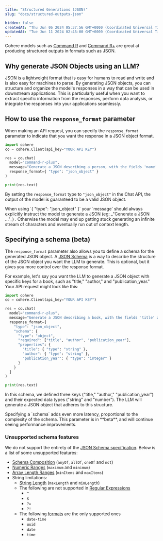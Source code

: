 ```yaml
---
title: "Structured Generations (JSON)"
slug: "docs/structured-outputs-json"

hidden: false
createdAt: "Thu Jun 06 2024 05:37:56 GMT+0000 (Coordinated Universal Time)"
updatedAt: "Tue Jun 11 2024 02:43:00 GMT+0000 (Coordinated Universal Time)"
---
```

Cohere models such as [Command R](/docs/command-r) and [Command R+](/docs/command-r-plus) are great at producing structured outputs in formats such as JSON.

## Why generate JSON Objects using an LLM?

JSON is a lightweight format that is easy for humans to read and write and is also easy for machines to parse. By generating JSON objects, you can structure and organize the model's responses in a way that can be used in downstream applications. This is particularly useful when you want to extract specific information from the responses, perform data analysis, or integrate the responses into your applications seamlessly.

## How to use the `response_format` parameter

When making an API request, you can specify the `response_format` parameter to indicate that you want the response in a JSON object format.

```python PYTHON
import cohere
co = cohere.Client(api_key="YOUR API KEY")

res = co.chat(
  model="command-r-plus",
  message="Generate a JSON describing a person, with the fields 'name' and 'age'",
  response_format={ "type": "json_object" }
)

print(res.text)
```

By setting the `response_format` type to `"json_object"` in the Chat API, the output of the model is guaranteed to be a valid JSON object. 

<Note title="Important">
When using  `{ "type": "json_object" }` your `message` should always explicitly instruct the model to generate a JSON (eg: _"Generate a JSON ..."_) . Otherwise the model may end up getting stuck generating an infinite stream of characters and eventually run out of context length.
</Note>

## Specifying a schema (beta)

The `response_format` parameter also allows you to define a schema for the generated JSON object. A [JSON Schema](https://json-schema.org/specification) is a way to describe the structure of the JSON object you want the LLM to generate. This is optional, but it gives you more control over the response format. 

For example, let's say you want the LLM to generate a JSON object with specific keys for a book, such as "title," "author," and "publication_year." Your API request might look like this:

```python PYTHON
import cohere
co = cohere.Client(api_key="YOUR API KEY")

res = co.chat(
  model="command-r-plus",
  message="Generate a JSON describing a book, with the fields 'title' and 'author' and 'publication_year'"
  response_format={
    "type": "json_object",
    "schema": {
      "type": "object",
      "required": ["title", "author", "publication_year"],
      "properties": {
        "title": { "type": "string" },
        "author": { "type": "string" },
        "publication_year": { "type": "integer" }
      }
    }
  }
)

print(res.text)
```

In this schema, we defined three keys ("title," "author," "publication_year") and their expected data types ("string" and "number"). The LLM will generate a JSON object that adheres to this structure.

<Note title="Important">
Specifying a `schema` adds even more latency, proportional to the complexity of the schema. This parameter is in **beta**, and will continue seeing performance improvements.
</Note>

### Unsupported schema features

We do not support the entirety of the [JSON Schema specification](https://json-schema.org/specification).  Below is a list of some unsupported features:

- [Schema Composition](https://json-schema.org/understanding-json-schema/reference/combining#schema-composition) (`anyOf`, `allOf`, `oneOf` and `not`)
- [Numeric Ranges](https://json-schema.org/understanding-json-schema/reference/numeric#range) (`maximum` and  `minimum`)
- [Array Length Ranges](https://json-schema.org/understanding-json-schema/reference/array#length) (`minItems` and `maxItems`) 
- String limitations: 
  - [String Length](https://json-schema.org/understanding-json-schema/reference/string#length) (`maxLength` and `minLength`)
  - The following are not supported in [Regular Expressions](https://json-schema.org/understanding-json-schema/reference/string#regexp)
    - `^`
    - `$`
    - `?=`
    - `?!`
  - The following [formats](https://json-schema.org/understanding-json-schema/reference/string#format) are the only supported ones
    - `date-time`
    - `uuid`
    - `date`
    - `time`
